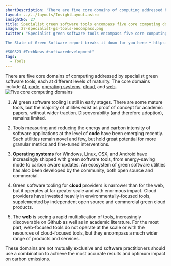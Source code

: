```yaml
---
shortDescription: "There are five core domains of computing addressed by specialist green software tools."
layout: ../../layouts/InsightLayout.astro
insightNo: 27
title: Specialist green software tools encompass five core computing domains at different levels of maturity
image: 27-specialist-gs-tools-encompass.png
twitter: "Specialist green software tools encompass five core computing domains at different levels of maturity.   

The State of Green Software report breaks it down for you here ➡️ https://stateof.greensoftware.foundation

#SOGS23 #TechNews #softwaredevelopment"
tags:
  - Tools
---
```


There are five core domains of computing addressed by specialist green software tools, each at different levels of maturity. The core domains include [AI](https://www.techtarget.com/searchenterpriseai/feature/Green-AI-tackles-effects-of-AI-ML-on-climate-change), [code](https://www.ibm.com/cloud/blog/green-coding), [operating systems](https://www.redalyc.org/pdf/2652/265219635005.pdf), [cloud](https://www.accenture.com/us-en/insights/strategy/green-behind-cloud), and [web](https://www.thegreenwebfoundation.org/).
![Five core computing domains](/images/insights/27-additional-1.png)

1. **AI** green software tooling is still in early stages. There are some mature tools, but the majority of utilities exist as proof of concept for academic papers, without wider traction. Discoverability (and therefore adoption), remains limited.

2. Tools measuring and reducing the energy and carbon intensity of software applications at the level of **code** have been emerging recently. Such utilities remain novel and few, but hold great potential for more granular metrics and fine-tuned interventions.

3. **Operating systems** for Windows, Linux, OSX, and Android have increasingly shipped with green software tools, from energy-saving mode to carbon aware updates. An ecosystem of green software utilities has also been developed by the community, both open source and commercial.

4. Green software tooling for **cloud** providers is narrower than for the web, but it operates at far greater scale and with enormous impact. Cloud providers have invested heavily in environmentally-focused tools, supplemented by independent open source and commercial green cloud products.

5. The **web** is seeing a rapid multiplication of tools, increasingly discoverable on Github as well as in academic literature. For the most part, web-focused tools do not operate at the scale or with the resources of cloud-focused tools, but they encompass a much wider range of products and services.

These domains are not mutually exclusive and software practitioners should use a combination to achieve the most accurate results and optimum impact on carbon emissions.
